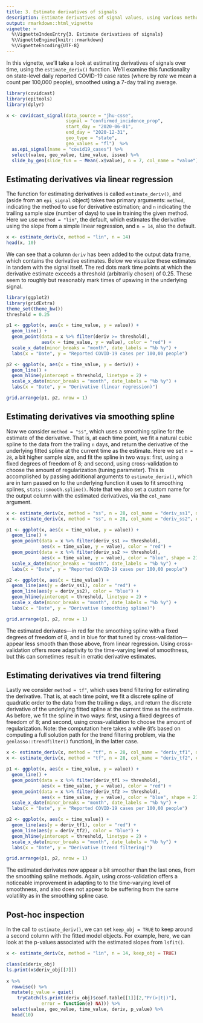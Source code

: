 ```yaml
---
title: 3. Estimate derivatives of signals
description: Estimate derivatives of signal values, using various methodologies.
output: rmarkdown::html_vignette
vignette: >
  %\VignetteIndexEntry{3. Estimate derivatives of signals}
  %\VignetteEngine{knitr::rmarkdown}
  %\VignetteEncoding{UTF-8}
---
```


In this vignette, we'll take a look at estimating derivatives of signals over
time, using the `estimate_deriv()` function. We'll examine this functionality on
state-level daily reported COVID-19 case rates (where by *rate* we mean a count 
per 100,000 people), smoothed using a 7-day trailing average.

```r
library(covidcast)
library(epitools)
library(dplyr)

x <- covidcast_signal(data_source = "jhu-csse", 
                      signal = "confirmed_incidence_prop",
                      start_day = "2020-06-01", 
                      end_day = "2020-12-31",
                      geo_type = "state", 
                      geo_values = "fl")  %>%
  as.epi_signal(name = "covid19_cases") %>%
  select(value, geo_value, time_value, issue) %>%
  slide_by_geo(slide_fun = ~ Mean(.x$value), n = 7, col_name = "value") 
```

## Estimating derivatives via linear regression

The function for estimating derivatives is called `estimate_deriv()`, and (aside
from an `epi_signal` object) takes two primary arguments: `method`, indicating 
the method to use for derivative estimation; and `n` indicating the trailing 
sample size (number of days) to use in training the given method. Here we use
`method = "lin"`, the default, which estimates the derivative using the slope 
from a simple linear regression, and `n = 14`, also the default. 

```r
x <- estimate_deriv(x, method = "lin", n = 14) 
head(x, 10)
```

We can see that a column `deriv` has been added to the output data frame, which
contains the derivative estimates. Below we visualize these estimates in tandem
with the signal itself. The red dots mark time points at which the derivative 
estimate exceeds a threshold (arbitrarily chosen) of 0.25. These seem to roughly
but reasonably mark times of upswing in the underlying signal. 

```r
library(ggplot2)
library(gridExtra)
theme_set(theme_bw())
threshold = 0.25

p1 <- ggplot(x, aes(x = time_value, y = value)) + 
  geom_line() + 
  geom_point(data = x %>% filter(deriv >= threshold),
             aes(x = time_value, y = value), color = "red") + 
  scale_x_date(minor_breaks = "month", date_labels = "%b %y") +
  labs(x = "Date", y = "Reported COVID-19 cases per 100,00 people") 

p2 <- ggplot(x, aes(x = time_value, y = deriv)) +
  geom_line() + 
  geom_hline(yintercept = threshold, linetype = 2) +
  scale_x_date(minor_breaks = "month", date_labels = "%b %y") +
  labs(x = "Date", y = "Derivative (linear regression)") 

grid.arrange(p1, p2, nrow = 1)
```

## Estimating derivatives via smoothing spline

Now we consider `method = "ss"`, which uses a smoothing spline for the estimate
of the derivative. That is, at each time point, we fit a natural cubic spline to 
the data from the trailing `n` days, and return the derivative of the underlying 
fitted spline at the current time as the estimate. Here we set `n = 28`, a bit
higher sample size, and fit the spline in two ways: first, using a fixed degrees 
of freedom of 8; and second, using cross-validation to choose the amount of 
regularization (tuning parameter). This is accomplished by passing additional 
arguments to `estimate_deriv()`, which are in turn passed on to the underlying
function it uses to fit smoothing splines, `stats::smooth.spline()`. Note that 
we also set a custom name for the output column with the estimated derivatives, 
via the `col_name` argument.

```r
x <- estimate_deriv(x, method = "ss", n = 28, col_name = "deriv_ss1", df = 8)    
x <- estimate_deriv(x, method = "ss", n = 28, col_name = "deriv_ss2", cv = TRUE)

p1 <- ggplot(x, aes(x = time_value, y = value)) +
  geom_line() + 
  geom_point(data = x %>% filter(deriv_ss1 >= threshold),
             aes(x = time_value, y = value), color = "red") + 
  geom_point(data = x %>% filter(deriv_ss2 >= threshold),
             aes(x = time_value, y = value), color = "blue", shape = 21) +
  scale_x_date(minor_breaks = "month", date_labels = "%b %y") +
  labs(x = "Date", y = "Reported COVID-19 cases per 100,00 people") 

p2 <- ggplot(x, aes(x = time_value)) +
  geom_line(aes(y = deriv_ss1), color = "red") + 
  geom_line(aes(y = deriv_ss2), color = "blue") + 
  geom_hline(yintercept = threshold, linetype = 2) +
  scale_x_date(minor_breaks = "month", date_labels = "%b %y") +
  labs(x = "Date", y = "Derivative (smoothing spline)") 

grid.arrange(p1, p2, nrow = 1)
```

The estimated derivates---in red for the smoothing spline with a fixed degrees 
of freedom of 8, and in blue for that tuned by cross-validation---appear less
smooth than those above, from linear regression. Using cross-validation offers
more adaptivity to the time-varying level of smoothness, but this can sometimes
result in erratic derivative estimates.

## Estimating derivatives via trend filtering 

Lastly we consider `method = tf"`, which uses trend filtering for estimating the
derivative. That is, at each time point, we fit a discrete spline of quadratic
order to the data from the trailing `n` days, and return the discrete derivative 
of the underlying fitted spline at the current time as the estimate. As before,
we fit the spline in two ways: first, using a fixed degrees of freedom of 8; and 
second, using cross-validation to choose the amount of regularization. Note: the
computation here takes a while (it's based on computing a full solution path for
the trend filtering problem, via the `genlasso::trendfilter()` function), in the
latter case.

```r
x <- estimate_deriv(x, method = "tf", n = 28, col_name = "deriv_tf1", df = 8) 
x <- estimate_deriv(x, method = "tf", n = 28, col_name = "deriv_tf2", cv = TRUE)

p1 <- ggplot(x, aes(x = time_value, y = value)) +
  geom_line() + 
  geom_point(data = x %>% filter(deriv_tf1 >= threshold),
             aes(x = time_value, y = value), color = "red") + 
  geom_point(data = x %>% filter(deriv_tf2 >= threshold),
             aes(x = time_value, y = value), color = "blue", shape = 21) +
  scale_x_date(minor_breaks = "month", date_labels = "%b %y") +
  labs(x = "Date", y = "Reported COVID-19 cases per 100,00 people") 

p2 <- ggplot(x, aes(x = time_value)) +
  geom_line(aes(y = deriv_tf1), color = "red") + 
  geom_line(aes(y = deriv_tf2), color = "blue") + 
  geom_hline(yintercept = threshold, linetype = 2) +
  scale_x_date(minor_breaks = "month", date_labels = "%b %y") +
  labs(x = "Date", y = "Derivative (trend filtering)") 

grid.arrange(p1, p2, nrow = 1)
```

The estimated derivates now appear a bit smoother than the last ones, from the 
smoothing spline methods. Again, using cross-validation offers a noticeable 
improvement in adapting to to the time-varying level of smoothness, and also 
does not appear to be suffering from the same volatility as in the smoothing 
spline case.

## Post-hoc inspection

In the call to `estimate_deriv()`, we can set `keep_obj = TRUE` to keep around a
second column with the fitted model objects. For example, here, we can look at 
the p-values associated with the estimated slopes from `lsfit()`. 

```r
x <- estimate_deriv(x, method = "lin", n = 14, keep_obj = TRUE)

class(x$deriv_obj)
ls.print(x$deriv_obj[[7]])
         
x %>%
  rowwise() %>%
  mutate(p_value = quiet(
    tryCatch(ls.print(deriv_obj)$coef.table[[1]][2,"Pr(>|t|)"], 
             error = function(e) NA))) %>%
  select(value, geo_value, time_value, deriv, p_value) %>%
  head(10)
```